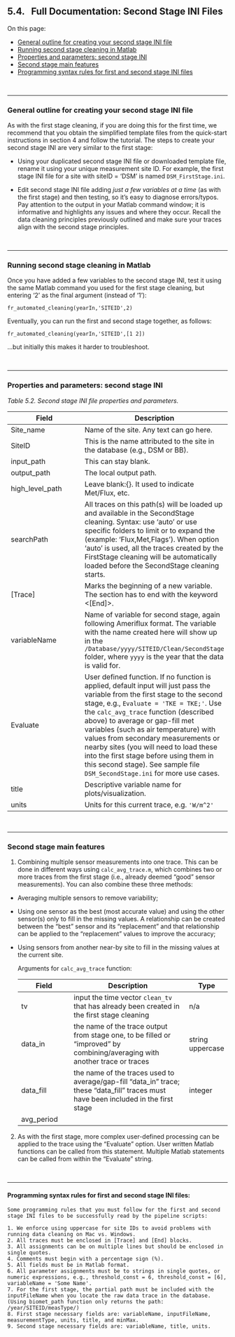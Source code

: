 ## 5.4. &nbsp; Full Documentation: Second Stage INI Files 

<link rel="stylesheet" href="css/style.css"> 

On this page:

- <a href="#div_id_GeneralSecondStage">General outline for creating your second stage INI file</a>
- <a href="#div_id_RunSecondStage">Running second stage cleaning in Matlab</a>
- <a href="#div_id_PropertiesSecondStage">Properties and parameters: second stage INI</a>
- <a href="#div_id_SecondStageFeatures">Second stage main features</a>
- <a href="#div_id_SyntaxRules">Programming syntax rules for first and second stage INI files</a>

<br>

<div id="div_id_GeneralSecondStage">

<hr>

### General outline for creating your second stage INI file

As with the first stage cleaning, if you are doing this for the first time, we recommend that you obtain the simplified template files from the quick-start instructions in section 4 and follow the tutorial. The steps to create your second stage INI are very similar to the first stage:

* Using your duplicated second stage INI file or downloaded template file, rename it using your unique measurement site ID. For example, the first stage INI file for a site with siteID = 'DSM' is named `DSM_FirstStage.ini`.

* Edit second stage INI file adding *just a few variables at a time* (as with the first stage) and then testing, so it’s easy to diagnose errors/typos. Pay attention to the output in your Matlab command window; it is informative and highlights any issues and where they occur. Recall the data cleaning principles previously outlined and make sure your traces align with the second stage principles.

</div>

<br>

<div id="div_id_RunSecondStage">

<hr>

### Running second stage cleaning in Matlab

Once you have added a few variables to the second stage INI, test it using the same Matlab command you used for the first stage cleaning, but entering '2' as the final argument (instead of '1'):
```
fr_automated_cleaning(yearIn,'SITEID',2)
```
Eventually, you can run the first and second stage together, as follows: 
```
fr_automated_cleaning(yearIn,'SITEID',[1 2])
``` 
...but initially this makes it harder to troubleshoot.


</div>

<br>

<div id="div_id_PropertiesSecondStage">

<hr>

### Properties and parameters: second stage INI

*Table 5.2. Second stage INI file properties and parameters.*

| Field      | Description |
| ----------- | ----------- |
| Site_name   | Name of the site. Any text can go here.        |
| SiteID      | This is the name attributed to the site in the database (e.g., DSM or BB). |
| input_path  | This can stay blank. |
| output_path | The local output path.|
| high_level_path | Leave blank:{}. It used to indicate Met/Flux, etc.|
| searchPath  | All traces on this path(s) will be loaded up and available in the SecondStage cleaning. Syntax: use 'auto' or use specific folders to limit or to expand the (example: 'Flux\Clean,Met\Clean,Flags\Clean'). When option 'auto' is used, all the traces created by the FirstStage cleaning will be automatically loaded before the SecondStage cleaning starts. |
|[Trace] | Marks the beginning of a new variable. The section has to end with the keyword <[End]>.|
| variableName | Name of variable for second stage, again following Ameriflux format. The variable with the name created here will show up in the `/Database/yyyy/SITEID/Clean/SecondStage` folder, where `yyyy` is the year that the data is valid for. |
| Evaluate | User defined function.  If no function is applied, default input will just pass the variable from the first stage to the second stage, e.g.,  `Evaluate = 'TKE = TKE;'`.  Use the `calc_avg_trace` function (described above) to average or gap-fill met variables (such as air temperature) with values from secondary measurements or nearby sites (you will need to load these into the first stage before using them in this second stage). See sample file `DSM_SecondStage.ini` for more use cases.|
| title | Descriptive variable name for plots/visualization. |
| units | Units for this current trace, e.g. `'W/m^2'`|

<br>

<div id="div_id_SecondStageFeatures">

<hr>

### Second stage main features

1. Combining multiple sensor measurements into one trace. This can be done in different ways using `calc_avg_trace.m`, which combines two or more traces from the first stage (i.e., already deemed “good” sensor measurements). You can also combine these three methods:
 * Averaging multiple sensors to remove variability;
 * Using one sensor as the best (most accurate value) and using the other sensor(s) only to fill in the missing values. A relationship can be created between the “best” sensor and its “replacement” and that relationship can be applied to the “replacement” values to improve the accuracy;
 * Using sensors from another near-by site to fill in the missing values at the current site.

    Arguments for `calc_avg_trace` function:
    
    | Field | Description | Type |
    | ----- | ----------- | ---- |
    | tv | input the time vector `clean_tv` that has already been created in the first stage cleaning | n/a|
    | data_in | the name of the trace output from stage one, to be filled or "improved" by combining/averaging with another trace or traces | string uppercase |
    | data_fill | the name of the traces used to average/gap-fill "data_in" trace; these "data_fill" traces must have been included in the first stage | integer |
    | avg_period | |

2. As with the first stage, more complex user-defined processing can be applied to the trace using the “Evaluate” option. User written Matlab functions can be called from this statement. Multiple Matlab statements can be called from within the “Evaluate” string. <!--Some rules for formatting apply here (see the DSM SecondStage ini file for details and examples [XXX if we include this]).-->

</div>

<br>

<div id="div_id_SyntaxRules">

<hr>

#### Programming syntax rules for first and second stage INI files:

```
Some programming rules that you must follow for the first and second stage INI files to be successfully read by the pipeline scripts:

1. We enforce using uppercase for site IDs to avoid problems with running data cleaning on Mac vs. Windows.
2. All traces must be enclosed in [Trace] and [End] blocks.
3. All assignments can be on multiple lines but should be enclosed in single quotes.
4. Comments must begin with a percentage sign (%).
5. All fields must be in Matlab format.
6. All parameter assignments must be to strings in single quotes, or numeric expressions, e.g., threshold_const = 6, threshold_const = [6], variableName = 'Some Name'.
7. For the first stage, the partial path must be included with the inputFileName when you locate the raw data trace in the database. (Using biomet_path function only returns the path: /year/SITEID/measType/)
8. First stage necessary fields are: variableName, inputFileName, measurementType, units, title, and minMax.
9. Second stage necessary fields are: variableName, title, units.
```

</div>